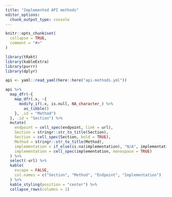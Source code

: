 ```yaml
---
title: "Implemented API methods"
editor_options: 
  chunk_output_type: console
---
```


```r
knitr::opts_chunk$set(
  collapse = TRUE,
  comment = "#>"
)

library(tRakt)
library(kableExtra)
library(purrr)
library(dplyr)
```

```r
api <- yaml::read_yaml(here::here("api-methods.yml"))

api %>%
  map_dfr(~{
    map_dfr(.x, ~{
      modify_if(.x, is.null, NA_character_) %>%
        as_tibble()
    }, .id = "Method")
  }, .id = "Section") %>%
  mutate(
    endpoint = cell_spec(endpoint, link = url),
    Section = stringr::str_to_title(Section),
    Section = cell_spec(Section, bold = TRUE),
    Method = stringr::str_to_title(Method),
    implementation = if_else(is.na(implementation), "N/A", implementation),
    implementation = cell_spec(implementation, monospace = TRUE)
  ) %>%
  select(-url) %>%
  kable(
    escape = FALSE,
    col.names = c("Section", "Method", "Endpoint", "Implementation")
  ) %>%
  kable_styling(position = "center") %>%
  collapse_rows(columns = 1)

```


